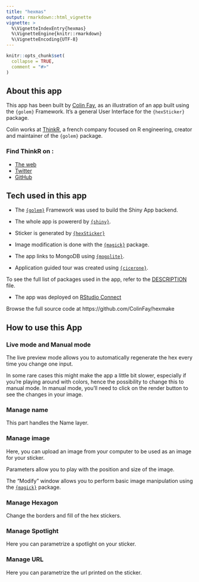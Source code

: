 ```yaml
---
title: "hexmas"
output: rmarkdown::html_vignette
vignette: >
  %\VignetteIndexEntry{hexmas}
  %\VignetteEngine{knitr::rmarkdown}
  %\VignetteEncoding{UTF-8}
---
```


```r
knitr::opts_chunk$set(
  collapse = TRUE,
  comment = "#>"
)
```

## About this app

This app has been built by [Colin Fay](https://twitter.com/_ColinFay), as an illustration of an app built using the `{golem}` Framework. It's a general User Interface for the `{hexSticker}` package.

Colin works at [ThinkR](https://rtask.thinkr.fr), a french company focused on R engineering, creator and maintainer of the `{golem}` package.

### Find ThinkR on :

+ [The web](https://rtask.thinkr.fr)
+ [Twitter](https://twitter.com/ThinkR_FR)
+ [GitHub](https://github.com/ThinkR-open)

## Tech used in this app 

+ The [`{golem}`](https://github.com/ThinkR-open/golem) Framework was used to build the Shiny App backend. 

+ The whole app is powererd by [`{shiny}`](https://github.com/rstudio/shiny).

+ Sticker is generated by [`{hexSticker}`](https://github.com/GuangchuangYu/hexSticker)

+ Image modification is done with the [`{magick}`](https://github.com/ropensci/magick) package. 

+ The app links to MongoDB using [`{mogolite}`](https://github.com/jeroen/mongolite).

+ Application guided tour was created using [`{cicerone}`](https://github.com/JohnCoene/cicerone).

To see the full list of packages used in the app, refer to the [DESCRIPTION](https://github.com/ColinFay/hexmake/blob/master/DESCRIPTION) file.

+ The app was deployed on [RStudio Connect](https://rstudio.com/products/connect/)

Browse the full source code at https://github.com/ColinFay/hexmake

## How to use this App 

### Live mode and Manual mode

The live preview mode allows you to automatically regenerate the hex every time you change one input.

In some rare cases this might make the app a little bit slower, especially if you're playing around with colors, hence the possibility to change this to manual mode. In manual mode, you'll need to click on the render button to see the changes in your image.

### Manage name

This part handles the Name layer. 

### Manage image

Here, you can upload an image from your computer to be used as an image for your sticker. 

Parameters allow you to play with the position and size of the image.

The "Modify" window allows you to perform basic image manipulation using the [`{magick}`](https://github.com/ropensci/magick) package. 

### Manage Hexagon

Change the borders and fill of the hex stickers.

### Manage Spotlight

Here you can parametrize a spotlight on your sticker. 

### Manage URL

Here you can parametrize the url printed on the sticker.